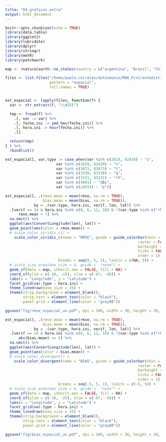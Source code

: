 ```yaml
---
title: "04_graficos_extra"
output: html_document
---
```


```r
knitr::opts_chunk$set(echo = TRUE)
library(data.table)
library(ggplot2)
library(lubridate)
library(dplyr)
library(stringr)
library(metR)
library(patchwork)

map <- rnaturalearth::ne_states(country = c("argentina", "Brazil", "Chile", "Uruguay", "Paraguay", "Bolivia"), returnclass = "sf")
```


```r
files <- list.files("/home/paola.corrales/datosmunin/RRA_Fcst/estadisticos/", 
                    pattern = "espacial",
                    full.names = TRUE)


est_espacial <- lapply(files, function(f) {
  var <- str_extract(f, "\\d{5}")

  tmp <- fread(f) %>% 
    .[, var := var] %>%
    .[, fecha.ini := ymd_hms(fecha.ini)] %>%
    .[, hora.ini := hour(fecha.ini)] %>%
    .[]

  return(tmp)
} ) %>% 
  rbindlist() 

est_espacial[, var.type := case_when(var %in% c(2819, 82819) ~ "u",
                       var %in% c(2820, 82820) ~ "v",
                       var %in% c(3073, 83073) ~ "t",
                       var %in% c(3330, 83330) ~ "q",
                       var %in% c(3331, 83331) ~ "rh",
                       var %in% c(4001) ~ "dBz",
                       var %in% c(14593) ~ "p")]
```

```r
est_espacial[, .(rmse.mean = mean(rmse, na.rm = TRUE),
                 bias.mean = mean(bias, na.rm = TRUE)), 
             by = .(var.type, hora.ini, verif, lon, lat)] %>% 
  .[verif == 24 & hora.ini %in% c(0, 6, 12, 18) & !(var.type %in% c("rh", "p", "t")) & 
      rmse.mean < 7] %>% 
  na.omit() %>% 
  ggplot(aes(ConvertLongitude(lon), lat)) +
  geom_point(aes(color = rmse.mean)) +
  # scale_color_viridis_c() +
    scale_color_viridis_c(name = "RMSE", guide = guide_colorbar(nbin = 10, 
                                                            raster = FALSE,
                                                            barheight = 10, 
                                                            ticks = FALSE,
                                                            order = 1), 
                        breaks = seq(0, 5, 1), limits = c(NA, 5)) +
  # scale_size_area(max_size = 4, guide =  "none") +
  geom_sf(data = map, inherit.aes = FALSE, fill = NA) +
  coord_sf(ylim = c(-38, -25), xlim = c(-67, -56)) +
  labs(x = "Longitude", y = "Latitude") +
  facet_grid(var.type ~ hora.ini) +
  theme_linedraw(base_size = 15) +
  theme(strip.background = element_blank(),
        strip.text = element_text(color = "black"),
        panel.grid = element_line(color = "grey80"))

ggsave("fig/rmse_espacial_uv.pdf", dpi = 300, width = 30, height = 20, units = "cm")
```


```r
est_espacial[, .(rmse.mean = mean(rmse, na.rm = TRUE),
                 bias.mean = mean(bias, na.rm = TRUE)), 
             by = .(var.type, hora.ini, verif, lon, lat)] %>% 
  .[verif == 24 & hora.ini %in% c(0, 6, 12, 18) & !(var.type %in% c("rh", "p", "t")) & 
      abs(bias.mean) <= 5] %>% 
  na.omit() %>% 
  ggplot(aes(ConvertLongitude(lon), lat)) +
  geom_point(aes(color = bias.mean)) +
  # scale_color_divergent() +
    scale_color_divergent(name = "BIAS", guide = guide_colorbar(nbin = 10,
                                                            raster = FALSE,
                                                            barheight = 10,
                                                            ticks = FALSE,
                                                            order = 1),
                        breaks = seq(-5, 5, 1), limits = c(-5, 5)) +
  # scale_size_area(max_size = 4, guide =  "none") +
  geom_sf(data = map, inherit.aes = FALSE, fill = NA) +
  coord_sf(ylim = c(-38, -25), xlim = c(-67, -56)) +
  labs(x = "Longitude", y = "Latitude") +
  facet_grid(var.type ~ hora.ini) +
  theme_linedraw(base_size = 15) +
  theme(strip.background = element_blank(),
        strip.text = element_text(color = "black"),
        panel.grid = element_line(color = "grey80"))

ggsave("fig/bias_espacial_uv.pdf", dpi = 300, width = 30, height = 20, units = "cm")
```
